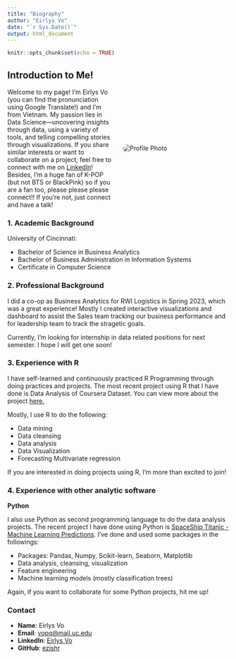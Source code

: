 ```yaml
---
title: "Biography"
author: "Eirlys Vo"
date: "`r Sys.Date()`"
output: html_document
---
```


```r
knitr::opts_chunk$set(echo = TRUE)
```

## Introduction to Me!
<div style="display: flex; align-items: center; gap: 20px;">
  <div style="flex: 1;"> Welcome to my page! I’m Eirlys Vo (you can find the pronunciation using Google Translate!) and I'm from Vietnam. My passion lies in Data Science—uncovering insights through data, using a variety of tools, and telling compelling stories through visualizations. If you share similar interests or want to collaborate on a project, feel free to connect with me on [LinkedIn](https://www.linkedin.com/in/phiquyvo/)! Besides, I'm a huge fan of K-POP (but not BTS or BlackPink) so if you are a fan too, please please please connect!! If you're not, just connect and have a talk!</div>
  <div style="flex: 1;"> <img src="IMG_0085-min.jpg" alt="Profile Photo" style="object-fit: contain; border-radius: 25px"/> </div>
</div>

### 1. Academic Background
University of Cincinnati:

- Bachelor of Science in Business Analytics
- Bachelor of Business Administration in Information Systems
- Certificate in Computer Science

### 2. Professional Background
I did a co-op as Business Analytics for RWI Logistics in Spring 2023, which was a great experience! Mostly I created interactive visualizations and dashboard to assist the Sales team tracking our business performance and for leadership team to track the stragetic goals. 

Currently, I'm looking for internship in data related positions for next semester. I hope I will get one soon!

### 3. Experience with R
I have self-learned and continuously practiced R Programming through doing practices and projects. The most recent project using R that I have done is Data Analysis of Coursera Dataset. You can view more about the project [here.](http://rpubs.com/ezishr/coursera-analysis)

Mostly, I use R to do the following:

- Data mining
- Data cleansing
- Data analysis
- Data Visualization
- Forecasting Multivariate regression

If you are interested in doing projects using R, I'm more than excited to join!

### 4. Experience with other analytic software
**Python**

I also use Python as second programming language to do the data analysis projects. The recent project I have done using Python is [SpaceShip Titanic - Machine Learning Predictions](https://github.com/ezishr/spaceship-titanic). I've done and used some packages in the followings:

- Packages: Pandas, Numpy, Scikit-learn, Seaborn, Matplotlib
- Data analysis, cleansing, visualization
- Feature engineering
- Machine learning models (mostly classification trees)

Again, if you want to collaborate for some Python projects, hit me up!

### Contact
- **Name**: Eirlys Vo
- **Email**: [vopq@mail.uc.edu](mailto:vopq@mail.uc.edu)
- **LinkedIn**: [Eirlys Vo](https://www.linkedin.com/in/phiquyvo/)
- **GitHub**: [ezishr](https://github.com/ezishr)
